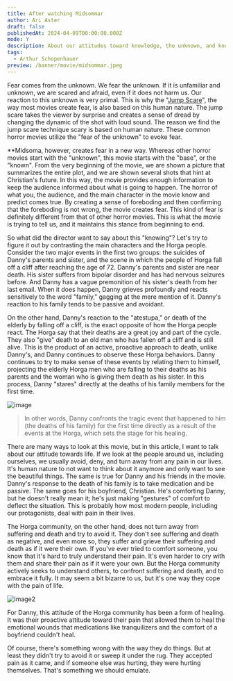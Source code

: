 ```yaml
---
title: After watching Midsommar
author: Ari Aster
draft: false
publishedAt: 2024-04-09T00:00:00.000Z
mode: Y
description: About our attitudes toward knowledge, the unknown, and knowing.
tags:
  - Arthur Schopenhauer
preview: /banner/movie/midsommar.jpeg
---
```


Fear comes from the unknown. We fear the unknown. If it is unfamiliar and unknown, we are scared and afraid, even if it does not harm us. Our reaction to this unknown is very primal. This is why the "[Jump Scare](https://en.wikipedia.org/wiki/Jump_scare)", the way most movies create fear, is also based on this human nature. The jump scare takes the viewer by surprise and creates a sense of dread by changing the dynamic of the shot with loud sound. The reason we find the jump scare technique scary is based on human nature. These common horror movies utilize the "fear of the unknown" to evoke fear.

**Midsoma, however, creates fear in a new way. Whereas other horror movies start with the "unknown", this movie starts with the "base", or the "known". From the very beginning of the movie, we are shown a picture that summarizes the entire plot, and we are shown several shots that hint at Christian's future. In this way, the movie provides enough information to keep the audience informed about what is going to happen. The horror of what you, the audience, and the main character in the movie know and predict comes true. By creating a sense of foreboding and then confirming that the foreboding is not wrong, the movie creates fear. This kind of fear is definitely different from that of other horror movies. This is what the movie is trying to tell us, and it maintains this stance from beginning to end.

So what did the director want to say about this "knowing"? Let's try to figure it out by contrasting the main characters and the Horga people. Consider the two major events in the first two groups: the suicides of Danny's parents and sister, and the scene in which the people of Horga fall off a cliff after reaching the age of 72. Danny's parents and sister are near death. His sister suffers from bipolar disorder and has had nervous seizures before. And Danny has a vague premonition of his sister's death from her last email. When it does happen, Danny grieves profoundly and reacts sensitively to the word "family," gagging at the mere mention of it. Danny's reaction to his family tends to be passive and avoidant.

On the other hand, Danny's reaction to the "atestupa," or death of the elderly by falling off a cliff, is the exact opposite of how the Horga people react. The Horga say that their deaths are a great joy and part of the cycle. They also "give" death to an old man who has fallen off a cliff and is still alive. This is the product of an active, proactive approach to death, unlike Danny's, and Danny continues to observe these Horga behaviors. Danny continues to try to make sense of these events by relating them to himself, projecting the elderly Horga men who are falling to their deaths as his parents and the woman who is giving them death as his sister. In this process, Danny "stares" directly at the deaths of his family members for the first time.

![image](./image.webp)

> In other words, Danny confronts the tragic event that happened to him (the deaths of his family) for the first time directly as a result of the events at the Horga, which sets the stage for his healing.

There are many ways to look at this movie, but in this article, I want to talk about our attitude towards life. If we look at the people around us, including ourselves, we usually avoid, deny, and turn away from any pain in our lives. It's human nature to not want to think about it anymore and only want to see the beautiful things. The same is true for Danny and his friends in the movie. Danny's response to the death of his family is to take medication and be passive. The same goes for his boyfriend, Christian. He's comforting Danny, but he doesn't really mean it; he's just making "gestures" of comfort to deflect the situation. This is probably how most modern people, including our protagonists, deal with pain in their lives.

The Horga community, on the other hand, does not turn away from suffering and death and try to avoid it. They don't see suffering and death as negative, and even more so, they suffer and grieve their suffering and death as if it were their own. If you've ever tried to comfort someone, you know that it's hard to truly understand their pain. It's even harder to cry with them and share their pain as if it were your own. But the Horga community actively seeks to understand others, to confront suffering and death, and to embrace it fully. It may seem a bit bizarre to us, but it's one way they cope with the pain of life.

![image2](./image2.webp)

For Danny, this attitude of the Horga community has been a form of healing. It was their proactive attitude toward their pain that allowed them to heal the emotional wounds that medications like tranquilizers and the comfort of a boyfriend couldn't heal.

Of course, there's something wrong with the way they do things. But at least they didn't try to avoid it or sweep it under the rug. They accepted pain as it came, and if someone else was hurting, they were hurting themselves. That's something we should emulate.
